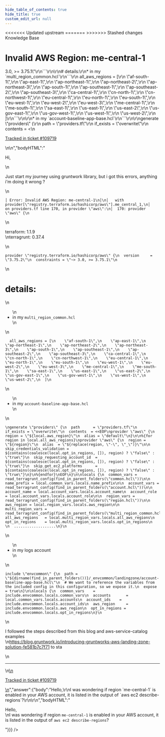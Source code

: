 ```yaml
---
hide_table_of_contents: true
hide_title: true
custom_edit_url: null
---
```



<head>
<<<<<<< Updated upstream
  <link rel="canonical" href="https://github.com/tnn-gruntwork-io/knowledge-base/discussions/614" />
=======
  <link rel="canonical" href="https://github.com/tnn-gruntwork-io/knowledge-base/discussions/614" />
>>>>>>> Stashed changes
</head>

<CenterLayout>
<span className="searchCategory">Knowledge Base</span>
<h1>Invalid AWS Region: me-central-1</h1>
<GitHub discussion={{"id":"D_kwDOF8slf84ARwWU","number":614,"author":{"login":"andi-pangeran"},"title":"Invalid AWS Region: me-central-1","body":"\nHi, \r\n\r\nJust start my journey using gruntwork library, but i got this errors, anything i'm doing it wrong ?\r\n```\r\n│ Error: Invalid AWS Region: me-central-1\r\n│\r\n│   with provider[\"registry.terraform.io/hashicorp/aws\"].me_central_1,\r\n│   on providers.tf line 170, in provider \"aws\":\r\n│  170: provider \"aws\" {\r\n```\r\n\r\nterraform: 1.1.9\r\nterragrunt: 0.37.4\r\n```\r\nprovider \"registry.terraform.io/hashicorp/aws\" {\r\n  version     = \"3.75.2\"\r\n  constraints = \"~> 3.0, >= 3.75.1\"\r\n```\r\n\r\n# details:\r\n* in my `multi_region_common.hcl`\r\n```\r\n  all_aws_regions = [\r\n    \"af-south-1\",\r\n    \"ap-east-1\",\r\n    \"ap-northeast-1\",\r\n    \"ap-northeast-2\",\r\n    \"ap-northeast-3\",\r\n    \"ap-south-1\",\r\n    \"ap-southeast-1\",\r\n    \"ap-southeast-2\",\r\n    \"ap-southeast-3\",\r\n    \"ca-central-1\",\r\n    \"cn-north-1\",\r\n    \"cn-northwest-1\",\r\n    \"eu-central-1\",\r\n    \"eu-north-1\",\r\n    \"eu-south-1\",\r\n    \"eu-west-1\",\r\n    \"eu-west-2\",\r\n    \"eu-west-3\",\r\n    \"me-central-1\",\r\n    \"me-south-1\",\r\n    \"sa-east-1\",\r\n    \"us-east-1\",\r\n    \"us-east-2\",\r\n    \"us-gov-east-1\",\r\n    \"us-gov-west-1\",\r\n    \"us-west-1\",\r\n    \"us-west-2\",\r\n  ]\r\n```\r\n\r\n* in my `account-baseline-app-base.hcl`\r\n```\r\n\r\ngenerate \"providers\" {\r\n  path      = \"providers.tf\"\r\n  if_exists = \"overwrite\"\r\n  contents  = <<EOF\r\nprovider \"aws\" {\r\n  region = \"${local.aws_region}\"\r\n  alias = \"default\"\r\n}\r\n\r\n%{for region in local.all_aws_regions}\r\nprovider \"aws\" {\r\n  region = \"${region}\"\r\n  alias  = \"${replace(region, \"-\", \"_\")}\"\r\n\r\n  skip_credentials_validation = ${contains(coalesce(local.opt_in_regions, []), region) ? \"false\" : \"true\"}\r\n  skip_requesting_account_id  = ${contains(coalesce(local.opt_in_regions, []), region) ? \"false\" : \"true\"}\r\n  skip_get_ec2_platforms      = ${contains(coalesce(local.opt_in_regions, []), region) ? \"false\" : \"true\"}\r\n}\r\n%{endfor}\r\nEOF\r\n}\r\n\r\nlocals {\r\n  common_vars = read_terragrunt_config(find_in_parent_folders(\"common.hcl\"))\r\n\r\n  name_prefix = local.common_vars.locals.name_prefix\r\n\r\n  account_vars = read_terragrunt_config(find_in_parent_folders(\"account.hcl\"))\r\n\r\n  account_name = local.account_vars.locals.account_name\r\n  account_role = local.account_vars.locals.account_role\r\n\r\n  region_vars = read_terragrunt_config(find_in_parent_folders(\"region.hcl\"))\r\n\r\n  aws_region = local.region_vars.locals.aws_region\r\n\r\n  multi_region_vars = read_terragrunt_config(find_in_parent_folders(\"multi_region_common.hcl\"))\r\n  all_aws_regions   = local.multi_region_vars.locals.all_aws_regions\r\n  opt_in_regions    = local.multi_region_vars.locals.opt_in_regions\r\n  \r\n  ...................\r\n}\r\n```\r\n\r\n* in my logs account\r\n```\r\ninclude \"envcommon\" {\r\n  path = \"${dirname(find_in_parent_folders())}/_envcommon/landingzone/account-baseline-app-base.hcl\"\r\n  # We want to reference the variables from the included config in this configuration, so we expose it.\r\n  expose = true\r\n}\r\n\r\nlocals {\r\n  common_vars    = include.envcommon.locals.common_vars\r\n  accounts       = local.common_vars.locals.accounts\r\n  account_ids    = include.envcommon.locals.account_ids\r\n  aws_region     = include.envcommon.locals.aws_region\r\n  opt_in_regions = include.envcommon.locals.opt_in_regions\r\n}\r\n```\r\n\r\n\r\nI followed the steps described from this blog and aws-service-catalog examples\r\n https://blog.gruntwork.io/introducing-gruntworks-aws-landing-zone-solution-fe581b7c7f71 to sta\n\n---\n\n<ins datetime=\"2022-12-12T16:05:20Z\">\n  <p><a href=\"https://support.gruntwork.io/hc/requests/109719\">Tracked in ticket #109719</a></p>\n</ins>\n","bodyHTML":"<p dir=\"auto\">Hi,</p>\n<p dir=\"auto\">Just start my journey using gruntwork library, but i got this errors, anything i'm doing it wrong ?</p>\n<div class=\"snippet-clipboard-content notranslate position-relative overflow-auto\" data-snippet-clipboard-copy-content=\"│ Error: Invalid AWS Region: me-central-1\n│\n│   with provider[&quot;registry.terraform.io/hashicorp/aws&quot;].me_central_1,\n│   on providers.tf line 170, in provider &quot;aws&quot;:\n│  170: provider &quot;aws&quot; {\"><pre class=\"notranslate\"><code class=\"notranslate\">│ Error: Invalid AWS Region: me-central-1\n│\n│   with provider[\"registry.terraform.io/hashicorp/aws\"].me_central_1,\n│   on providers.tf line 170, in provider \"aws\":\n│  170: provider \"aws\" {\n</code></pre></div>\n<p dir=\"auto\">terraform: 1.1.9<br>\nterragrunt: 0.37.4</p>\n<div class=\"snippet-clipboard-content notranslate position-relative overflow-auto\" data-snippet-clipboard-copy-content=\"provider &quot;registry.terraform.io/hashicorp/aws&quot; {\n  version     = &quot;3.75.2&quot;\n  constraints = &quot;~&gt; 3.0, &gt;= 3.75.1&quot;\"><pre class=\"notranslate\"><code class=\"notranslate\">provider \"registry.terraform.io/hashicorp/aws\" {\n  version     = \"3.75.2\"\n  constraints = \"~&gt; 3.0, &gt;= 3.75.1\"\n</code></pre></div>\n<h1 dir=\"auto\">details:</h1>\n<ul dir=\"auto\">\n<li>in my <code class=\"notranslate\">multi_region_common.hcl</code></li>\n</ul>\n<div class=\"snippet-clipboard-content notranslate position-relative overflow-auto\" data-snippet-clipboard-copy-content=\"  all_aws_regions = [\n    &quot;af-south-1&quot;,\n    &quot;ap-east-1&quot;,\n    &quot;ap-northeast-1&quot;,\n    &quot;ap-northeast-2&quot;,\n    &quot;ap-northeast-3&quot;,\n    &quot;ap-south-1&quot;,\n    &quot;ap-southeast-1&quot;,\n    &quot;ap-southeast-2&quot;,\n    &quot;ap-southeast-3&quot;,\n    &quot;ca-central-1&quot;,\n    &quot;cn-north-1&quot;,\n    &quot;cn-northwest-1&quot;,\n    &quot;eu-central-1&quot;,\n    &quot;eu-north-1&quot;,\n    &quot;eu-south-1&quot;,\n    &quot;eu-west-1&quot;,\n    &quot;eu-west-2&quot;,\n    &quot;eu-west-3&quot;,\n    &quot;me-central-1&quot;,\n    &quot;me-south-1&quot;,\n    &quot;sa-east-1&quot;,\n    &quot;us-east-1&quot;,\n    &quot;us-east-2&quot;,\n    &quot;us-gov-east-1&quot;,\n    &quot;us-gov-west-1&quot;,\n    &quot;us-west-1&quot;,\n    &quot;us-west-2&quot;,\n  ]\"><pre class=\"notranslate\"><code class=\"notranslate\">  all_aws_regions = [\n    \"af-south-1\",\n    \"ap-east-1\",\n    \"ap-northeast-1\",\n    \"ap-northeast-2\",\n    \"ap-northeast-3\",\n    \"ap-south-1\",\n    \"ap-southeast-1\",\n    \"ap-southeast-2\",\n    \"ap-southeast-3\",\n    \"ca-central-1\",\n    \"cn-north-1\",\n    \"cn-northwest-1\",\n    \"eu-central-1\",\n    \"eu-north-1\",\n    \"eu-south-1\",\n    \"eu-west-1\",\n    \"eu-west-2\",\n    \"eu-west-3\",\n    \"me-central-1\",\n    \"me-south-1\",\n    \"sa-east-1\",\n    \"us-east-1\",\n    \"us-east-2\",\n    \"us-gov-east-1\",\n    \"us-gov-west-1\",\n    \"us-west-1\",\n    \"us-west-2\",\n  ]\n</code></pre></div>\n<ul dir=\"auto\">\n<li>in my <code class=\"notranslate\">account-baseline-app-base.hcl</code></li>\n</ul>\n<div class=\"snippet-clipboard-content notranslate position-relative overflow-auto\" data-snippet-clipboard-copy-content=\"\ngenerate &quot;providers&quot; {\n  path      = &quot;providers.tf&quot;\n  if_exists = &quot;overwrite&quot;\n  contents  = &lt;&lt;EOF\nprovider &quot;aws&quot; {\n  region = &quot;${local.aws_region}&quot;\n  alias = &quot;default&quot;\n}\n\n%{for region in local.all_aws_regions}\nprovider &quot;aws&quot; {\n  region = &quot;${region}&quot;\n  alias  = &quot;${replace(region, &quot;-&quot;, &quot;_&quot;)}&quot;\n\n  skip_credentials_validation = ${contains(coalesce(local.opt_in_regions, []), region) ? &quot;false&quot; : &quot;true&quot;}\n  skip_requesting_account_id  = ${contains(coalesce(local.opt_in_regions, []), region) ? &quot;false&quot; : &quot;true&quot;}\n  skip_get_ec2_platforms      = ${contains(coalesce(local.opt_in_regions, []), region) ? &quot;false&quot; : &quot;true&quot;}\n}\n%{endfor}\nEOF\n}\n\nlocals {\n  common_vars = read_terragrunt_config(find_in_parent_folders(&quot;common.hcl&quot;))\n\n  name_prefix = local.common_vars.locals.name_prefix\n\n  account_vars = read_terragrunt_config(find_in_parent_folders(&quot;account.hcl&quot;))\n\n  account_name = local.account_vars.locals.account_name\n  account_role = local.account_vars.locals.account_role\n\n  region_vars = read_terragrunt_config(find_in_parent_folders(&quot;region.hcl&quot;))\n\n  aws_region = local.region_vars.locals.aws_region\n\n  multi_region_vars = read_terragrunt_config(find_in_parent_folders(&quot;multi_region_common.hcl&quot;))\n  all_aws_regions   = local.multi_region_vars.locals.all_aws_regions\n  opt_in_regions    = local.multi_region_vars.locals.opt_in_regions\n  \n  ...................\n}\"><pre class=\"notranslate\"><code class=\"notranslate\">\ngenerate \"providers\" {\n  path      = \"providers.tf\"\n  if_exists = \"overwrite\"\n  contents  = &lt;&lt;EOF\nprovider \"aws\" {\n  region = \"${local.aws_region}\"\n  alias = \"default\"\n}\n\n%{for region in local.all_aws_regions}\nprovider \"aws\" {\n  region = \"${region}\"\n  alias  = \"${replace(region, \"-\", \"_\")}\"\n\n  skip_credentials_validation = ${contains(coalesce(local.opt_in_regions, []), region) ? \"false\" : \"true\"}\n  skip_requesting_account_id  = ${contains(coalesce(local.opt_in_regions, []), region) ? \"false\" : \"true\"}\n  skip_get_ec2_platforms      = ${contains(coalesce(local.opt_in_regions, []), region) ? \"false\" : \"true\"}\n}\n%{endfor}\nEOF\n}\n\nlocals {\n  common_vars = read_terragrunt_config(find_in_parent_folders(\"common.hcl\"))\n\n  name_prefix = local.common_vars.locals.name_prefix\n\n  account_vars = read_terragrunt_config(find_in_parent_folders(\"account.hcl\"))\n\n  account_name = local.account_vars.locals.account_name\n  account_role = local.account_vars.locals.account_role\n\n  region_vars = read_terragrunt_config(find_in_parent_folders(\"region.hcl\"))\n\n  aws_region = local.region_vars.locals.aws_region\n\n  multi_region_vars = read_terragrunt_config(find_in_parent_folders(\"multi_region_common.hcl\"))\n  all_aws_regions   = local.multi_region_vars.locals.all_aws_regions\n  opt_in_regions    = local.multi_region_vars.locals.opt_in_regions\n  \n  ...................\n}\n</code></pre></div>\n<ul dir=\"auto\">\n<li>in my logs account</li>\n</ul>\n<div class=\"snippet-clipboard-content notranslate position-relative overflow-auto\" data-snippet-clipboard-copy-content=\"include &quot;envcommon&quot; {\n  path = &quot;${dirname(find_in_parent_folders())}/_envcommon/landingzone/account-baseline-app-base.hcl&quot;\n  # We want to reference the variables from the included config in this configuration, so we expose it.\n  expose = true\n}\n\nlocals {\n  common_vars    = include.envcommon.locals.common_vars\n  accounts       = local.common_vars.locals.accounts\n  account_ids    = include.envcommon.locals.account_ids\n  aws_region     = include.envcommon.locals.aws_region\n  opt_in_regions = include.envcommon.locals.opt_in_regions\n}\"><pre class=\"notranslate\"><code class=\"notranslate\">include \"envcommon\" {\n  path = \"${dirname(find_in_parent_folders())}/_envcommon/landingzone/account-baseline-app-base.hcl\"\n  # We want to reference the variables from the included config in this configuration, so we expose it.\n  expose = true\n}\n\nlocals {\n  common_vars    = include.envcommon.locals.common_vars\n  accounts       = local.common_vars.locals.accounts\n  account_ids    = include.envcommon.locals.account_ids\n  aws_region     = include.envcommon.locals.aws_region\n  opt_in_regions = include.envcommon.locals.opt_in_regions\n}\n</code></pre></div>\n<p dir=\"auto\">I followed the steps described from this blog and aws-service-catalog examples<br>\n<a href=\"https://blog.gruntwork.io/introducing-gruntworks-aws-landing-zone-solution-fe581b7c7f71\" rel=\"nofollow\">https://blog.gruntwork.io/introducing-gruntworks-aws-landing-zone-solution-fe581b7c7f71</a> to sta</p>\n<hr>\n<ins datetime=\"2022-12-12T16:05:20Z\">\n  <p dir=\"auto\"><a href=\"https://support.gruntwork.io/hc/requests/109719\" rel=\"nofollow\">Tracked in ticket #109719</a></p>\n</ins>","answer":{"body":"Hello,\r\nI was wondering if region `me-central-1` is enabled in your AWS account, it is listed in the output of  `aws ec2 describe-regions`?\r\n\r\n","bodyHTML":"<p dir=\"auto\">Hello,<br>\nI was wondering if region <code class=\"notranslate\">me-central-1</code> is enabled in your AWS account, it is listed in the output of  <code class=\"notranslate\">aws ec2 describe-regions</code>?</p>"}}} />

</CenterLayout>
  

<!-- ##DOCS-SOURCER-START
{
  "sourcePlugin": "github-discussions",
  "hash": "6daccd2737816fd8859b284354db3f51"
}
##DOCS-SOURCER-END -->
